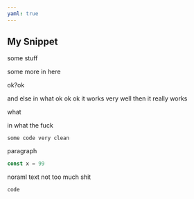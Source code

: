 ```yaml
---
yaml: true
---
```


## My Snippet

some stuff

some more in here

ok?ok

and else in what ok ok ok it works very well then it really works

what

in what the fuck

```
some code very clean
```

paragraph

```js
const x = 99
```

noraml text not too much shit

```
code
```